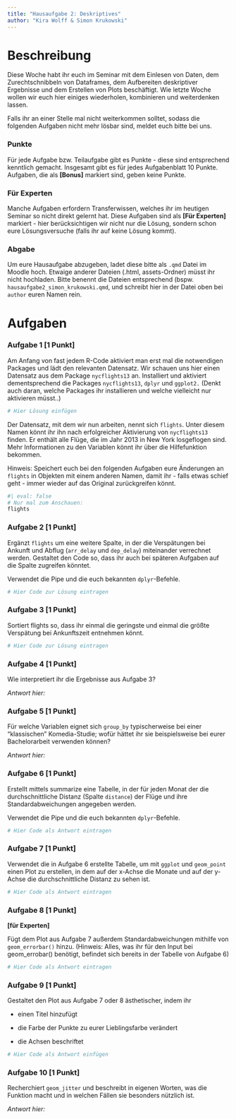 ```yaml
---
title: "Hausaufgabe 2: Deskriptives"
author: "Kira Wolff & Simon Krukowski"
---
```


# Beschreibung

Diese Woche habt ihr euch im Seminar mit dem Einlesen von Daten, dem Zurechtschnibbeln von Dataframes, dem Aufbereiten deskriptiver Ergebnisse und dem Erstellen von Plots beschäftigt. Wie letzte Woche wollen wir euch hier einiges wiederholen, kombinieren und weiterdenken lassen.

Falls ihr an einer Stelle mal nicht weiterkommen solltet, sodass die folgenden Aufgaben nicht mehr lösbar sind, meldet euch bitte bei uns.

### Punkte

Für jede Aufgabe bzw. Teilaufgabe gibt es Punkte - diese sind entsprechend kenntlich gemacht. Insgesamt gibt es für jedes Aufgabenblatt 10 Punkte. Aufgaben, die als **\[Bonus\]** markiert sind, geben keine Punkte.

### Für Experten

Manche Aufgaben erfordern Transferwissen, welches ihr im heutigen Seminar so nicht direkt gelernt hat. Diese Aufgaben sind als **\[Für Experten\]** markiert - hier berücksichtigen wir nicht nur die Lösung, sondern schon eure Lösungsversuche (falls ihr auf keine Lösung kommt).

### Abgabe

Um eure Hausaufgabe abzugeben, ladet diese bitte als `.qmd` Datei im Moodle hoch. Etwaige anderer Dateien (.html, assets-Ordner) müsst ihr nicht hochladen. Bitte benennt die Dateien entsprechend (bspw. `hausaufgabe2_simon_krukowski.qmd`, und schreibt hier in der Datei oben bei `author` euren Namen rein.

# Aufgaben

### Aufgabe 1 \[1 Punkt\]

Am Anfang von fast jedem R-Code aktiviert man erst mal die notwendigen Packages und lädt den relevanten Datensatz. Wir schauen uns hier einen Datensatz aus dem Package `nycflights13` an. Installiert und aktiviert dementsprechend die Packages `nycflights13`, `dplyr` und `ggplot2.` (Denkt auch daran, welche Packages ihr installieren und welche vielleicht nur aktivieren müsst..)

```r
# Hier Lösung einfügen

```

Der Datensatz, mit dem wir nun arbeiten, nennt sich `flights`. Unter diesem Namen könnt ihr ihn nach erfolgreicher Aktivierung von `nycflights13` finden. Er enthält alle Flüge, die im Jahr 2013 in New York losgeflogen sind. Mehr Informationen zu den Variablen könnt ihr über die Hilfefunktion bekommen.

Hinweis: Speichert euch bei den folgenden Aufgaben eure Änderungen an `flights` in Objekten mit einem anderen Namen, damit ihr - falls etwas schief geht - immer wieder auf das Original zurückgreifen könnt.

```r
#| eval: false
# Nur mal zum Anschauen:
flights
```

### Aufgabe 2 \[1 Punkt\]

Ergänzt `flights` um eine weitere Spalte, in der die Verspätungen bei Ankunft und Abflug (`arr_delay` und `dep_delay`) miteinander verrechnet werden. Gestaltet den Code so, dass ihr auch bei späteren Aufgaben auf die Spalte zugreifen könntet.

Verwendet die Pipe und die euch bekannten `dplyr`-Befehle.

```r
# Hier Code zur Lösung eintragen

```

### Aufgabe 3 \[1 Punkt\]

Sortiert flights so, dass ihr einmal die geringste und einmal die größte Verspätung bei Ankunftszeit entnehmen könnt.

```r
# Hier Code zur Lösung eintragen


```

### Aufgabe 4 \[1 Punkt\]

Wie interpretiert ihr die Ergebnisse aus Aufgabe 3?

*Antwort hier:*

### Aufgabe 5 \[1 Punkt\]

Für welche Variablen eignet sich `group_by` typischerweise bei einer "klassischen" Komedia-Studie; wofür hättet ihr sie beispielsweise bei eurer Bachelorarbeit verwenden können?

*Antwort hier:*

### Aufgabe 6 \[1 Punkt\]

Erstellt mittels summarize eine Tabelle, in der für jeden Monat der die durchschnittliche Distanz (Spalte `distance`) der Flüge und ihre Standardabweichungen angegeben werden.

Verwendet die Pipe und die euch bekannten `dplyr`-Befehle.

```r
# Hier Code als Antwort eintragen

```

### Aufgabe 7 \[1 Punkt\]

Verwendet die in Aufgabe 6 erstellte Tabelle, um mit `ggplot` und `geom_point` einen Plot zu erstellen, in dem auf der x-Achse die Monate und auf der y-Achse die durchschnittliche Distanz zu sehen ist.

```r
# Hier Code als Antwort eintragen

```

### Aufgabe 8 \[1 Punkt\]

**\[für Experten\]**

Fügt dem Plot aus Aufgabe 7 außerdem Standardabweichungen mithilfe von `geom_errorbar()` hinzu. (Hinweis: Alles, was ihr für den Input bei geom_errobar() benötigt, befindet sich bereits in der Tabelle von Aufgabe 6)

```r
# Hier Code als Antwort eintragen

```

### Aufgabe 9 \[1 Punkt\]

Gestaltet den Plot aus Aufgabe 7 oder 8 ästhetischer, indem ihr

-   einen Titel hinzufügt

-   die Farbe der Punkte zu eurer Lieblingsfarbe verändert

-   die Achsen beschriftet

```r
# Hier Code als Antwort einfügen

```

### Aufgabe 10 \[1 Punkt\]

Recherchiert `geom_jitter` und beschreibt in eigenen Worten, was die Funktion macht und in welchen Fällen sie besonders nützlich ist.

*Antwort hier:*
